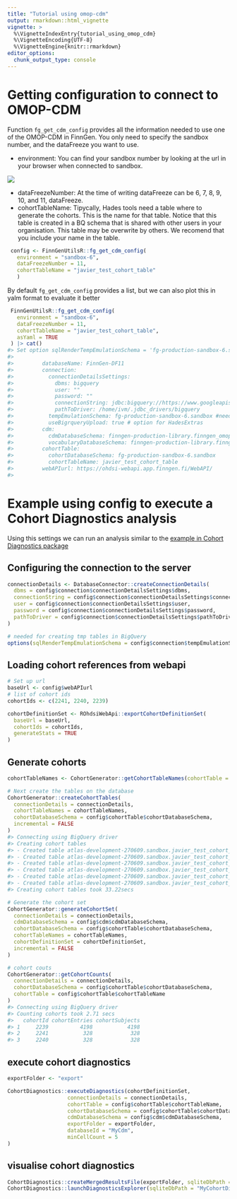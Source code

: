 ```yaml
---
title: "Tutorial using omop-cdm"
output: rmarkdown::html_vignette
vignette: >
  %\VignetteIndexEntry{tutorial_using_omop_cdm}
  %\VignetteEncoding{UTF-8}
  %\VignetteEngine{knitr::rmarkdown}
editor_options:
  chunk_output_type: console
---
```




# Getting configuration to connect to OMOP-CDM

Function `fg_get_cdm_config` provides all the information needed to use one of the OMOP-CDM in FinnGen.
You only need to specify the sandbox number, and the dataFreeze you want to use.

- environment: You can find your sandbox number by looking at the url in your browser when connected to sandbox.

![](pic/sandbox_number.png)

- dataFreezeNumber: At the time of writing dataFreeze can be 6, 7, 8, 9, 10, and 11, dataFreeze.
- cohortTableName: Tipycally, Hades tools need a table where to generate the cohorts. This is the name for that table. Notice that this table is created in a BQ schema that is shared with other users in your organisation. This table may be overwrite by others. We recomend that you include your name in the table.


```r
 config <- FinnGenUtilsR::fg_get_cdm_config(
   environment = "sandbox-6",
   dataFreezeNumber = 11,
   cohortTableName = "javier_test_cohort_table"
   )
```


 By default `fg_get_cdm_config` provides a list, but we can also plot this in yalm format to evaluate it better

```r
 FinnGenUtilsR::fg_get_cdm_config(
   environment = "sandbox-6",
   dataFreezeNumber = 11,
   cohortTableName = "javier_test_cohort_table",
   asYaml = TRUE
 ) |> cat()
#> Set option sqlRenderTempEmulationSchema = 'fg-production-sandbox-6.sandbox'
#> 
#>         databaseName: FinnGen-DF11
#>         connection:
#>           connectionDetailsSettings:
#>             dbms: bigquery
#>             user: ""
#>             password: ""
#>             connectionString: jdbc:bigquery://https://www.googleapis.com/auth/bigquery:433;ProjectId=fg-production-sandbox-6;OAuthType=3;Timeout=10000;
#>             pathToDriver: /home/ivm/.jdbc_drivers/bigquery
#>           tempEmulationSchema: fg-production-sandbox-6.sandbox #needed for creating tmp table in BigQuery
#>           useBigrqueryUpload: true # option for HadesExtras
#>         cdm:
#>           cdmDatabaseSchema: finngen-production-library.finngen_omop_r11
#>           vocabularyDatabaseSchema: finngen-production-library.finngen_omop_r11
#>         cohortTable:
#>           cohortDatabaseSchema: fg-production-sandbox-6.sandbox
#>           cohortTableName: javier_test_cohort_table
#>         webAPIurl: https://ohdsi-webapi.app.finngen.fi/WebAPI/
#> 
```

# Example using config to execute a Cohort Diagnostics analysis

Using this settings we can run an analysis similar to the [example in Cohort Diagnostics package](https://ohdsi.github.io/CohortDiagnostics/articles/RunningCohortDiagnostics.html)

## Configuring the connection to the server


```r
connectionDetails <- DatabaseConnector::createConnectionDetails(
  dbms = config$connection$connectionDetailsSettings$dbms,
  connectionString = config$connection$connectionDetailsSettings$connectionString,
  user = config$connection$connectionDetailsSettings$user,
  password = config$connection$connectionDetailsSettings$password,
  pathToDriver = config$connection$connectionDetailsSettings$pathToDriver
)

# needed for creating tmp tables in BigQuery
options(sqlRenderTempEmulationSchema = config$connection$tempEmulationSchema)
```

## Loading cohort references from webapi


```r
# Set up url
baseUrl <- config$webAPIurl
# list of cohort ids
cohortIds <- c(2241, 2240, 2239)

cohortDefinitionSet <- ROhdsiWebApi::exportCohortDefinitionSet(
  baseUrl = baseUrl,
  cohortIds = cohortIds,
  generateStats = TRUE
)
```




## Generate cohorts


```r
cohortTableNames <- CohortGenerator::getCohortTableNames(cohortTable = config$cohortTable$cohortTableName)

# Next create the tables on the database
CohortGenerator::createCohortTables(
  connectionDetails = connectionDetails,
  cohortTableNames = cohortTableNames,
  cohortDatabaseSchema = config$cohortTable$cohortDatabaseSchema,
  incremental = FALSE
)
#> Connecting using BigQuery driver
#> Creating cohort tables
#> - Created table atlas-development-270609.sandbox.javier_test_cohort_table
#> - Created table atlas-development-270609.sandbox.javier_test_cohort_table_inclusion
#> - Created table atlas-development-270609.sandbox.javier_test_cohort_table_inclusion_result
#> - Created table atlas-development-270609.sandbox.javier_test_cohort_table_inclusion_stats
#> - Created table atlas-development-270609.sandbox.javier_test_cohort_table_summary_stats
#> - Created table atlas-development-270609.sandbox.javier_test_cohort_table_censor_stats
#> Creating cohort tables took 33.22secs
```

```r
# Generate the cohort set
CohortGenerator::generateCohortSet(
  connectionDetails = connectionDetails,
  cdmDatabaseSchema = config$cdm$cdmDatabaseSchema,
  cohortDatabaseSchema = config$cohortTable$cohortDatabaseSchema,
  cohortTableNames = cohortTableNames,
  cohortDefinitionSet = cohortDefinitionSet,
  incremental = FALSE
)
```

```r
# cohort couts
CohortGenerator::getCohortCounts(
  connectionDetails = connectionDetails,
  cohortDatabaseSchema = config$cohortTable$cohortDatabaseSchema,
  cohortTable = config$cohortTable$cohortTableName
)
#> Connecting using BigQuery driver
#> Counting cohorts took 2.71 secs
#>   cohortId cohortEntries cohortSubjects
#> 1     2239          4198           4198
#> 2     2241           328            328
#> 3     2240           328            328
```

## execute cohort diagnostics

```r
exportFolder <- "export"
```





```r
CohortDiagnostics::executeDiagnostics(cohortDefinitionSet,
                   connectionDetails = connectionDetails,
                   cohortTable = config$cohortTable$cohortTableName,
                   cohortDatabaseSchema = config$cohortTable$cohortDatabaseSchema,
                   cdmDatabaseSchema = config$cdm$cdmDatabaseSchema,
                   exportFolder = exportFolder,
                   databaseId = "MyCdm",
                   minCellCount = 5
)
```

## visualise cohort diagnostics

```r
CohortDiagnostics::createMergedResultsFile(exportFolder, sqliteDbPath = "MyCohortDiagnosticsResulst.sqlite", overwrite = TRUE)
CohortDiagnostics::launchDiagnosticsExplorer(sqliteDbPath = "MyCohortDiagnosticsResulst.sqlite")
```















